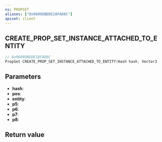 ```yaml
---
ns: PROPSET
aliases: ["0x9609DBDDE18FAD8C"]
apiset: client
---
```

## CREATE_PROP_SET_INSTANCE_ATTACHED_TO_ENTITY

```c
// 0x9609DBDDE18FAD8C
PropSet CREATE_PROP_SET_INSTANCE_ATTACHED_TO_ENTITY(Hash hash, Vector3 pos, Entity entity, float p5, BOOL p6, int p7, BOOL p8);
```


## Parameters
* **hash**:
* **pos**:
* **entity**:
* **p5**:
* **p6**:
* **p7**:
* **p8**:

## Return value